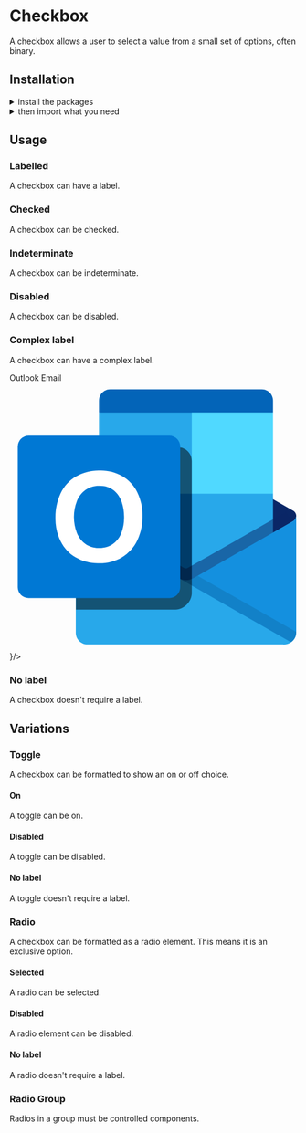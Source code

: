 
<Meta title="Components|Checkbox" />

<Anchor storyId="components-checkbox--labelled" />

<SemanticLink docPath="/modules/checkbox/" />

# Checkbox

A checkbox allows a user to select a value from a small set of options, often binary.

## Installation

<details><summary >install the packages</summary>

Install from <a href={INSTALLATION_PAGE}>the React bundle</a> or as a standalone component:

```bash
npm install @orbit-ui/css-normalize @orbit-ui/tachyons @orbit-ui/semantic-ui-theme semantic-ui-react
```
</details>

<details><summary >then import what you need</summary>

```javascript
    import { Checkbox } from &quot;semantic-ui-react&quot;;
```
</details>

## Usage

### Labelled

A checkbox can have a label.

<Preview>
    <Story name="labelled">
        <Checkbox label="Milky Way" />
    </Story>
</Preview>

### Checked

A checkbox can be checked.

<Preview>
    <Story name="checked">
        <Checkbox defaultChecked label="Milky Way" />
    </Story>
</Preview>

### Indeterminate

A checkbox can be indeterminate.

<Preview>
    <Story name="indeterminate">
        <Checkbox defaultIndeterminate label="Milky Way" />
    </Story>
</Preview>

### Disabled

A checkbox can be disabled.

<Preview>
    <Story name="disabled">
        <Checkbox disabled label="Milky Way" />
    </Story>
</Preview>

### Complex label

A checkbox can have a complex label.

<Preview>
    <Story name="complex label">
        <Checkbox label={
            <label>Outlook Email
                <div className="flex">
                    <svg viewBox="0 0 31 29" className="w6 h6 ml2">
                        <g id="Page-1" stroke="none" stroke-width="1" fill="none" fill-rule="evenodd">
                            <g id="outlook" transform="translate(0.880859, -0.528320)">
                                <rect id="Rectangle" x="0" y="0" width="30" height="30"></rect>
                                <path d="M26.2896875,1.25 L9.9603,1.25 C9.29187263,1.2500069 8.7500069,1.79187263 8.75,2.4603 L8.75,3.75 L18.75,6.8158 L27.5,3.75 L27.5,2.4603 C27.4999931,1.79186775 26.9581198,1.25 26.2896875,1.25 Z" id="Path" fill="#0364B8" fill-rule="nonzero"></path>
                                <path d="M30,14.896475 C29.999915,14.6607029 29.87404,14.44289 29.6698,14.3251 L29.6698,14.324575 L29.655,14.316175 L29.6540125,14.3155625 L18.9159375,8.1983125 C18.4761883,7.91479658 17.9196879,7.88362214 17.451025,8.11625 L17.4509375,8.11625 C17.4014796,8.14087624 17.3534417,8.16825672 17.30705,8.1982625 L6.59625,14.2884125 L6.5945625,14.289325 L6.580225,14.2974875 L6.580225,14.298025 C6.37592106,14.4157455 6.25002063,14.6335948 6.25002063,14.8693875 C6.25002063,15.1051802 6.37592106,15.3230295 6.580225,15.44075 L6.580225,15.44125 L17.307075,21.5945 C17.3534637,21.6245145 17.4015019,21.6518993 17.4509625,21.676525 L17.45105,21.676525 C17.9195757,21.9097996 18.4764074,21.8786208 18.9159625,21.5945 L29.6531125,15.4777875 L29.6570875,15.4755 L29.669825,15.46825 L29.669825,15.4678 C29.8740399,15.3500126 29.9999023,15.132224 30,14.896475 Z" id="Path" fill="#0A2767" fill-rule="nonzero"></path>
                                <polygon id="Path" fill="#28A8EA" fill-rule="nonzero" points="18.75 3.75 8.75 3.75 8.75 12.5 18.75 22.5 27.5 22.5 27.5 12.5"></polygon>
                                <polyline id="Path" fill="#35B8F1" fill-rule="nonzero" points="29.445 28.51875 6.60625 15.4625 6.60375 15.46125"></polyline>
                                <rect id="Rectangle" fill="#50D9FF" fill-rule="nonzero" x="18.75" y="3.7499875" width="8.75" height="8.75"></rect>
                                <rect id="Rectangle" fill="#0078D4" fill-rule="nonzero" x="8.75" y="12.4999875" width="10" height="12.5000125"></rect>
                                <path d="M18.1251625,24.375 L6.6101625,15.4406625 L7.2230875,14.3626 C7.2230875,14.3626 17.8002875,20.429675 17.9895,20.535275 C18.087131,20.5677449 18.1933767,20.5625191 18.28735,20.520625 C18.44485,20.432125 28.9086875,14.4677625 28.9086875,14.4677625 L29.5320625,15.5463375 L18.1251625,24.375 Z" id="Path" fill="#0A2767" fill-rule="nonzero" opacity="0.5"></path>
                                <polygon id="Path" fill="#1490DF" fill-rule="nonzero" points="17.31375 21.58375 17.35 21.605 17.31375 21.58375"></polygon>
                                <path d="M29.6698,15.4447875 L29.6698,15.445325 L29.656675,15.452825 L29.653325,15.4546625 L18.997575,21.5585625 C18.9512625,21.5884625 18.782275,21.66865 18.782275,21.66865 C18.5754945,21.7706934 18.3479634,21.8236665 18.117375,21.82345 C17.8836456,21.8198906 17.6537463,21.7635268 17.444875,21.658575 L20.9177625,26.47375 L29.444425,28.5183625 C29.7882264,28.2893439 29.9962853,27.9049175 30,27.4918375 L30,14.8735 C29.9999354,15.1092546 29.8740507,15.3270509 29.6698,15.4447875 Z" id="Path" fill="#1490DF" fill-rule="nonzero"></path>
                                <path d="M30,27.4918375 L30,27.3959375 L19.377825,21.3423875 L19,21.5588375 C18.95375,21.588675 18.784925,21.668775 18.784925,21.668775 C18.5783922,21.7707341 18.3511164,21.8236572 18.1207875,21.823425 L18.1191125,21.82335 L18.1173625,21.823425 L18.0723625,21.8219 L18.038325,21.82065 C17.852164,21.8076314 17.6698417,21.7613628 17.5,21.6840375 L17.5,21.711125 L22.5,26.24885 L29.444425,28.5183 C29.7882082,28.2892938 29.9962647,27.9048953 30,27.4918375 L30,27.4918375 Z" id="Path" fill="#000000" fill-rule="nonzero" opacity="0.1"></path>
                                <path d="M17.3134625,21.583475 L8.75,16.4827 L8.75,16.4798 L6.5802,15.44125 L6.5802,15.44075 C6.37596383,15.3229622 6.25008943,15.1051551 6.25,14.8693875 L6.25,27.5 C6.25239761,28.1913324 6.81377613,28.7503571 7.5051125,28.74985 L28.4977,28.74985 C28.8307018,28.786653 29.1660009,28.7046456 29.444425,28.5183 L17.3134625,21.583475 Z" id="Path" fill="#28A8EA" fill-rule="nonzero"></path>
                                <path d="M17.0051625,24.9999125 C17.9232356,24.9401447 18.6623188,24.2231056 18.74985,23.3072625 L18.74985,8.95835 C18.7475091,8.15392152 18.0959909,7.50237533 17.2915625,7.5 L8.75,7.5 L8.75,13.089075 L6.5802,14.3251875 L6.5691375,14.3354125 C6.37091954,14.4376979 6.2459904,14.6416868 6.2449625,14.8647375 C6.2449625,14.8951 6.2401625,14.9181375 6.2401625,14.8813625 L6.2641375,14.8813625 L6.2641375,24.999925 L17.0051625,24.9999125 Z" id="Path" fill="#000000" fill-rule="nonzero" opacity="0.5"></path>
                                <rect id="Back_Plate" fill="#0078D4" fill-rule="nonzero" x="0" y="6.2499875" width="17.49995" height="17.4999125" rx="1.16666"></rect>
                                <path d="M4.6164625,12.467925 C4.97073128,11.7131418 5.54251507,11.0814742 6.2584,10.654025 C7.0515094,10.2000551 7.95450817,9.97374095 8.867975,10 C9.71430274,9.98159605 10.5494035,10.1962024 11.282,10.6203625 C11.9714158,11.0309097 12.526641,11.6329896 12.8801125,12.3533375 C13.2648918,13.1470026 13.4566617,14.0203664 13.4397875,14.902225 C13.4585634,15.8240529 13.2611125,16.7374591 12.8632625,17.569225 C12.5018563,18.3150267 11.9298585,18.9385988 11.21795,19.3628875 C10.4568668,19.8002544 9.59044807,20.0206106 8.7128875,20 C7.84836333,20.0205599 6.99475368,19.8036577 6.2449125,19.3728875 C5.54993202,18.9615493 4.9881017,18.3587839 4.626575,17.6366375 C4.23913726,16.8544405 4.04490328,15.9907459 4.0601625,15.1179875 C4.04317912,14.2039661 4.23336711,13.297962 4.6164625,12.467925 L4.6164625,12.467925 Z M6.36625,16.726075 C6.55523435,17.2032717 6.87553804,17.617168 7.2900625,17.919825 C7.71229977,18.2151257 8.21798121,18.3675034 8.733075,18.35465 C9.28168175,18.3760934 9.82241085,18.2187624 10.273875,17.9063375 C10.6834406,17.6036246 10.995247,17.1874539 11.1707,16.7093375 C11.367704,16.1764514 11.4648667,15.6118357 11.457325,15.04375 C11.463499,14.4706116 11.372294,13.9005867 11.1876,13.3579875 C11.024522,12.8694738 10.7235952,12.4385719 10.3211125,12.11725 C9.88134427,11.7891041 9.34197845,11.6224286 8.79375,11.6452625 C8.26757904,11.6318186 7.75065152,11.7852442 7.3170125,12.0835625 C6.89453572,12.3870635 6.5671173,12.8044893 6.3729875,13.2871 C5.94375701,14.3928121 5.94135087,15.6186865 6.3662375,16.726075 L6.36625,16.726075 Z" id="Shape" fill="#FFFFFF" fill-rule="nonzero"></path>
                            </g>
                        </g>
                    </svg>
                </div>
            </label>
        }/>
    </Story>
</Preview>

### No label

A checkbox doesn't require a label.

<Preview>
    <Story name="no label">
        <Checkbox />
    </Story>
</Preview>

## Variations

### Toggle

A checkbox can be formatted to show an on or off choice.

<Preview>
    <Story name="toggle">
        <Checkbox toggle label="Milky Way"/>
    </Story>
</Preview>

#### On

A toggle can be on.

<Preview>
    <Story name="toggle on">
        <Checkbox toggle defaultChecked label="Milky Way"/>
    </Story>
</Preview>

#### Disabled

A toggle can be disabled.

<Preview>
    <Story name="toggle disabled">
        <Checkbox toggle disabled label="Milky Way"/>
    </Story>
</Preview>

#### No label

A toggle doesn't require a label.

<Preview>
    <Story name="toggle no label">
        <Checkbox toggle />
    </Story>
</Preview>

### Radio

A checkbox can be formatted as a radio element. This means it is an exclusive option.

<Preview>
    <Story name="radio">
        <Checkbox radio label="Milky Way"/>
    </Story>
</Preview>

#### Selected

A radio can be selected.

<Preview>
    <Story name="radio selected">
        <Checkbox radio defaultChecked label="Milky Way"/>
    </Story>
</Preview>

#### Disabled

A radio element can be disabled.

<Preview>
    <Story name="radio disabled">
        <Checkbox radio disabled label="Milky Way"/>
    </Story>
</Preview>

#### No label

A radio doesn't require a label.

<Preview>
    <Story name="radio no label">
        <Checkbox radio />
    </Story>
</Preview>

### Radio Group

Radios in a group must be controlled components.

<Preview>
    <Story name="radio group">
        <ControlledRadioGroup />
    </Story>
</Preview>
